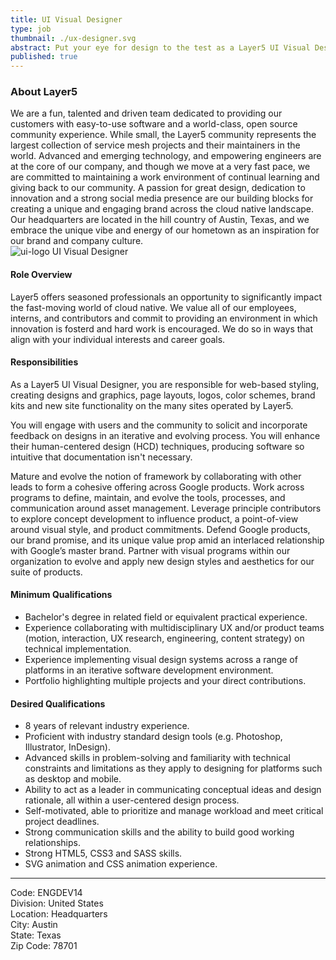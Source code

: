 ```yaml
---
title: UI Visual Designer
type: job
thumbnail: ./ux-designer.svg
abstract: Put your eye for design to the test as a Layer5 UI Visual Designer.
published: true
---
```




<CareerWrapper>

<h3>About Layer5</h3>
We are a fun, talented and driven team dedicated to providing our customers with easy-to-use software and a world-class, 
open source community experience. While small, the Layer5 community represents the largest collection of service mesh projects 
and their maintainers in the world. Advanced and emerging technology, and empowering engineers are at the core of our company, 
and though we move at a very fast pace, we are committed to maintaining a work environment of continual learning and giving back 
to our community. A passion for great design, dedication to innovation and a strong social media presence are our building blocks 
for creating a unique and engaging brand across the cloud native landscape. Our headquarters are located in the hill country of 
Austin, Texas, and we embrace the unique vibe and energy of our hometown as an inspiration for our brand and company culture.

<div className="logo">
    <img src={ui_logo} alt="ui-logo" />
    UI Visual Designer
</div>

<h4>Role Overview</h4>
Layer5 offers seasoned professionals an opportunity to significantly impact the fast-moving world of cloud native. 
We value all of our employees, interns, and contributors and commit to providing an environment in which 
innovation is fosterd and hard work is encouraged. We do so in ways that align with your individual interests and career goals.

<h4>Responsibilities</h4>
<p>As a Layer5 UI Visual Designer, you are responsible for web-based styling, creating designs and graphics,
page layouts, logos, color schemes, brand kits and new site functionality on the many sites operated by Layer5. </p>

<p>You will engage with users and the community to solicit and incorporate feedback on designs in an iterative and evolving process.
You will enhance their human-centered design (HCD) techniques, producing software so intuitive that documentation isn't necessary. </p>

<p>Mature and evolve the notion of framework by collaborating with other leads to form a cohesive offering across Google products.
Work across programs to define, maintain, and evolve the tools, processes, and communication around asset management.
Leverage principle contributors to explore concept development to influence product, a point-of-view around visual style, and product commitments.
Defend Google products, our brand promise, and its unique value prop amid an interlaced relationship with Google’s master brand.
Partner with visual programs within our organization to evolve and apply new design styles and aesthetics for our suite of products.</p>

<h4>Minimum Qualifications</h4>
<ul>
    <li>Bachelor's degree in related field or equivalent practical experience.</li>
    <li>Experience collaborating with multidisciplinary UX and/or product teams (motion, interaction, UX research, engineering, content strategy) on technical implementation.</li>
    <li>Experience implementing visual design systems across a range of platforms in an iterative software development environment.</li>
    <li>Portfolio highlighting multiple projects and your direct contributions.</li>
</ul>

<h4>Desired Qualifications</h4>
<ul>
    <li>8 years of relevant industry experience.</li>
    <li>Proficient with industry standard design tools (e.g. Photoshop, Illustrator, InDesign).</li>
    <li>Advanced skills in problem-solving and familiarity with technical constraints and limitations as they apply to designing for platforms such as desktop and mobile.</li>
    <li>Ability to act as a leader in communicating conceptual ideas and design rationale, all within a user-centered design process.</li>
    <li>Self-motivated, able to prioritize and manage workload and meet critical project deadlines.</li>
    <li>Strong communication skills and the ability to build good working relationships.</li>
    <li>Strong HTML5, CSS3 and SASS skills.</li>
    <li>SVG animation and CSS animation experience.</li>
</ul>

<PositionApply />

<hr />

<p>
Code: ENGDEV14<br />
Division: United States<br />
Location: Headquarters<br />
City: Austin<br />
State: Texas<br />
Zip Code: 78701<br />
</p>

</CareerWrapper>
